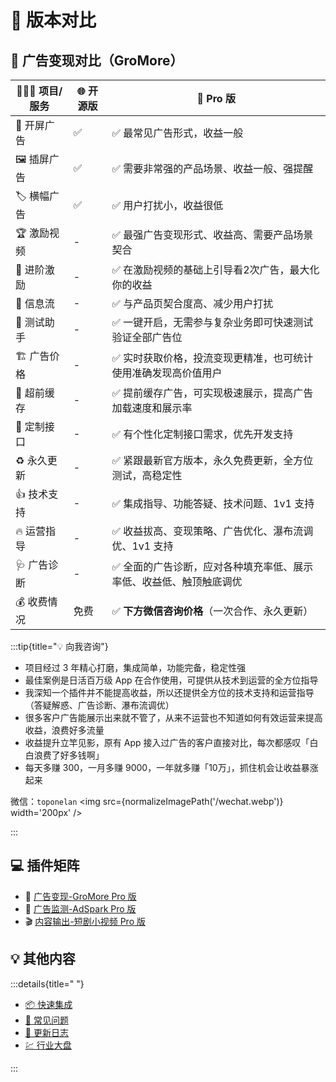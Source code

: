 
# 🎯 版本对比

## 📖 广告变现对比（GroMore）

| 🧑🏻‍💻 项目/服务  | 🌐 开源版 | 🚀 Pro 版 |
|-|-|-|
|📱 开屏广告 |✅|✅ 最常见广告形式，收益一般|
|🖼️ 插屏广告 |✅|✅ 需要非常强的产品场景、收益一般、强提醒|
|🏷️ 横幅广告 |✅|✅ 用户打扰小，收益很低|
|🏆 激励视频 |-|✅ 最强广告变现形式、收益高、需要产品场景契合|
|👑 进阶激励 |-|✅ 在激励视频的基础上引导看2次广告，最大化你的收益|
|🌈 信息流 |-|✅ 与产品页契合度高、减少用户打扰|
|🧪 测试助手|-|✅ 一键开启，无需参与复杂业务即可快速测试验证全部广告位|
|🏗️ 广告价格|-|✅ 实时获取价格，投流变现更精准，也可统计使用准确发现高价值用户|
|🦥 超前缓存|-|✅ 提前缓存广告，可实现极速展示，提高广告加载速度和展示率|
|📌 定制接口 |-|✅ 有个性化定制接口需求，优先开发支持|
|♻️ 永久更新|-|✅ 紧跟最新官方版本，永久免费更新，全方位测试，高稳定性|
|👍 技术支持 |-|✅ 集成指导、功能答疑、技术问题、1v1 支持|
|🔥 运营指导|-|✅ 收益拔高、变现策略、广告优化、瀑布流调优、1v1 支持|
|🩺 广告诊断 |-|✅ 全面的广告诊断，应对各种填充率低、展示率低、收益低、触顶触底调优|
|💰 收费情况 |免费|✅ **下方微信咨询价格**（一次合作、永久更新）|


:::tip{title="💡 向我咨询"}

- 项目经过 3 年精心打磨，集成简单，功能完备，稳定性强
- 最佳案例是日活百万级 App 在合作使用，可提供从技术到运营的全方位指导
- 我深知一个插件并不能提高收益，所以还提供全方位的技术支持和运营指导（答疑解惑、广告诊断、瀑布流调优）
- 很多客户广告能展示出来就不管了，从来不运营也不知道如何有效运营来提高收益，浪费好多流量
- 收益提升立竿见影，原有 App 接入过广告的客户直接对比，每次都感叹「白白浪费了好多钱啊」
- 每天多赚 300，一月多赚 9000，一年就多赚「10万」，抓住机会让收益暴涨起来

微信：`toponelan`
<img src={normalizeImagePath('/wechat.webp')} width='200px' />

:::

## 💻 插件矩阵

- 📖 [广告变现-GroMore Pro 版](/start/guide/gromore/install)
- 📡 [广告监测-AdSpark Pro 版](/start/guide/adspark/install)
- 🎬 [内容输出-短剧小视频 Pro 版](/start/guide/adcontent/install)

## 💡 其他内容

:::details{title=" "}

- [📦 快速集成](start/guide/go)
- [🙋 常见问题](start/qa)
- [🔖 更新日志](start/guide/changelog)
- [💹 行业大盘](start/overview/overview)

:::